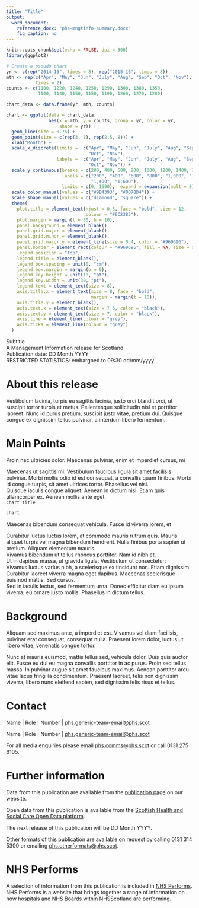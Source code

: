 ```yaml
---
title: "Title"
output: 
  word_document:
    reference_docx: "phs-mngtinfo-summary.docx"
    fig_caption: no
---
```



```r
knitr::opts_chunk$set(echo = FALSE, dpi = 300)
library(ggplot2)

# Create a pseudo chart
yr <- c(rep("2014-15", times = 8), rep("2015-16", times = 8))
mth <- rep(c("Apr", "May", "Jun", "July", "Aug", "Sep", "Oct", "Nov"),
           times = 2)
counts <- c(1100, 1220, 1240, 1250, 1290, 1300, 1380, 1350,
            1100, 1140, 1150, 1150, 1190, 1260, 1270, 1280)

chart_data <- data.frame(yr, mth, counts)

chart <- ggplot(data = chart_data,
                aes(x = mth, y = counts, group = yr, color = yr,
                    shape = yr)) +
  geom_line(size = 0.75) +
  geom_point(size = c(rep(3, 8), rep(2.5, 8))) +
  xlab("Month") +
  scale_x_discrete(limits =  c("Apr", "May", "Jun", "July", "Aug", "Sep",
                               "Oct", "Nov"),
                   labels =  c("Apr", "May", "Jun", "July", "Aug", "Sep",
                               "Oct", "Nov")) +
  scale_y_continuous(breaks = c(200, 400, 600, 800, 1000, 1200, 1400, 1600),
                     labels = c("200", "400", "600", "800", "1,000", "1,200",
                                "1,400", "1,600"),
                     limits = c(0, 1600),  expand = expansion(mult = 0)) +
  scale_color_manual(values = c("#9B4393", "#0078D4")) +
  scale_shape_manual(values = c("diamond", "square")) +
  theme(
    plot.title = element_text(hjust = 0.5, face = "bold", size = 12,
                              colour = "#6C2383"),
    plot.margin = margin(l = 30, b = 10),
    panel.background = element_blank(),
    panel.grid.major = element_blank(),
    panel.grid.minor = element_blank(),
    panel.grid.major.y = element_line(size = 0.4, color = "#969696"),
    panel.border = element_rect(colour = "#969696", fill = NA, size = 0.75),
    legend.position = "top",
    legend.title = element_blank(),
    legend.box.spacing = unit(0, "cm"),
    legend.box.margin = margin(b = 0),
    legend.key.height = unit(10, "pt"),
    legend.key.width = unit(30, "pt"),
    legend.text = element_text(size = 8),
    axis.title.x = element_text(size = 8, face = "bold",
                                margin = margin(t = 10)),
    axis.title.y = element_blank(),
    axis.text.x = element_text(size = 7.5, color = "black"),
    axis.text.y = element_text(size = 7, color = "black"),
    axis.line = element_line(colour = "grey"),
    axis.ticks = element_line(colour = "grey")
  )
```

<Div custom-style = "Publication subtitle">Subtitle</Div>
<Div custom-style = "Stats designation">A Management Information release for Scotland</Div>
<Div custom-style = "Publication date">Publication date: DD Month YYYY</Div>
<Div custom-style = "Restricted Stats">RESTRICTED STATISTICS: embargoed to 09:30 dd/mm/yyyy</Div>

# About this release
Vestibulum lacinia, turpis eu sagittis lacinia, justo orci blandit orci, ut suscipit tortor turpis et metus. Pellentesque sollicitudin nisl et porttitor laoreet. Nunc id purus pretium, suscipit justo vitae, pretium dui. Quisque congue ex dignissim tellus pulvinar, a interdum libero fermentum.

# Main Points
Proin nec ultricies dolor. Maecenas pulvinar, enim et imperdiet cursus, mi

<Div custom-style = "Bullet 1">Maecenas ut sagittis mi. Vestibulum faucibus ligula sit amet facilisis pulvinar. Morbi mollis odio id est consequat, a convallis quam finibus. Morbi id congue turpis, sit amet ultrices tortor. Phasellus vel nisi.</Div>
<Div custom-style = "Bullet 1">Quisque iaculis congue aliquet. Aenean in dictum nisl. Etiam quis ullamcorper ex. Aenean mollis ante eget.</Div>

<Div custom-style = "Table or chart caption">`Chart title`</Div>
```r
chart
```

Maecenas bibendum consequat vehicula. Fusce id viverra lorem, et

<Div custom-style = "Bullet 1">Curabitur luctus luctus lorem, at commodo mauris rutrum quis. Mauris aliquet turpis vel magna bibendum hendrerit. Nulla finibus porta sapien ut pretium. Aliquam elementum mauris.</Div>
<Div custom-style = "Bullet 1">Vivamus bibendum ut tellus rhoncus porttitor. Nam id nibh et.</Div>
<Div custom-style = "Bullet 1">Ut in dapibus massa, ut gravida ligula. Vestibulum ut consectetur:</Div>
<Div custom-style = "Bullet 2">Vivamus luctus varius nibh, a scelerisque ex tincidunt non. Etiam dignissim.</Div>
<Div custom-style = "Bullet 2">Curabitur laoreet viverra magna eget dapibus. Maecenas scelerisque euismod mattis. Sed cursus.</Div>
<Div custom-style = "Bullet 2">Sed in iaculis lectus, sed fermentum urna. Donec efficitur diam eu ipsum viverra, eu ornare justo mollis. Phasellus in dictum tellus.</Div>

# Background
Aliquam sed maximus ante, a imperdiet est. Vivamus vel diam facilisis, pulvinar erat consequat, consequat nulla. Praesent lorem dolor, luctus ut libero vitae, venenatis congue tortor.

Nunc at mauris euismod, mattis tellus sed, vehicula dolor. Duis quis auctor elit. Fusce eu dui eu magna convallis porttitor in ac purus. Proin sed tellus massa. In pulvinar augue sit amet faucibus maximus. Aenean porttitor arcu vitae lacus fringilla condimentum. Praesent laoreet, felis non dignissim viverra, libero nunc eleifend sapien, sed dignissim felis risus et tellus.

# Contact
Name | Role | Number | [phs.generic-team-email@phs.scot](mailto:phs.generic-team-email@phs.scot)

Name | Role | Number | [phs.generic-team-email@phs.scot](mailto:phs.generic-team-email@phs.scot)

For all media enquiries please email [phs.comms@phs.scot](mailto:phs.comms@phs.scot) or call 0131 275 6105.

# Further information
Data from this publication are available from the [publication page](https://beta.isdscotland.org/find-publications-and-data/YOUR-PUBLICATION-URL) on our website.

Open data from this publication is available from the [Scottish Health and Social Care Open Data platform](https://www.opendata.nhs.scot/).

The next release of this publication will be DD Month YYYY.

Other formats of this publication are available on request by calling 0131 314 5300 or emailing [phs.otherformats@phs.scot](mailto:phs.otherformats@phs.scot).

# NHS Performs
A selection of information from this publication is included in [NHS Performs](http://www.nhsperforms.scot). NHS Performs is a website that brings together a range of information on how hospitals and NHS Boards within NHSScotland are performing.
